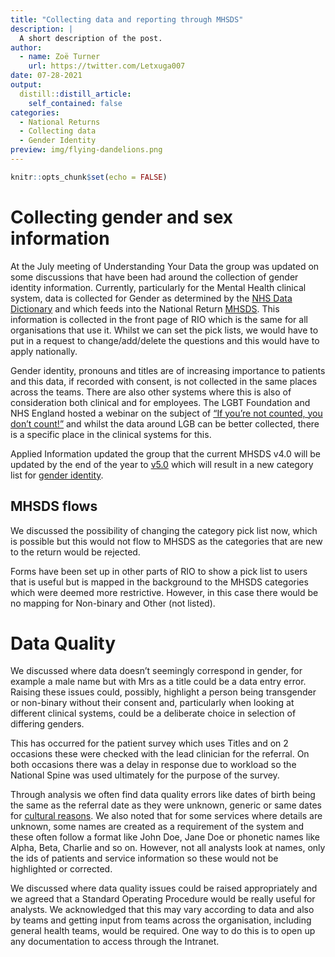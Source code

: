 ```yaml
---
title: "Collecting data and reporting through MHSDS"
description: |
  A short description of the post.
author:
  - name: Zoë Turner
    url: https://twitter.com/Letxuga007
date: 07-28-2021
output:
  distill::distill_article:
    self_contained: false
categories:
  - National Returns
  - Collecting data
  - Gender Identity
preview: img/flying-dandelions.png     
---
```



```r
knitr::opts_chunk$set(echo = FALSE)
```

# Collecting gender and sex information

At the July meeting of Understanding Your Data the group was updated on some discussions that have been had around the collection of gender identity information. Currently, particularly for the Mental Health clinical system, data is collected for Gender as determined by the [NHS Data Dictionary](https://www.datadictionary.nhs.uk/data_elements/person_stated_gender_code.html?hl=gender) and which feeds into the National Return [MHSDS](https://digital.nhs.uk/data-and-information/data-collections-and-data-sets/data-sets/mental-health-services-data-set). This information is collected in the front page of RIO which is the same for all organisations that use it. Whilst we can set the pick lists, we would have to put in a request to change/add/delete the questions and this would have to apply nationally.

Gender identity, pronouns and titles are of increasing importance to patients and this data, if recorded with consent, is not collected in the same places across the teams. There are also other systems where this is also of consideration both clinical and for employees. The LGBT Foundation and NHS England hosted a webinar on the subject of ["If you’re not counted,
you don't count!"](https://www.england.nhs.uk/wp-content/uploads/2019/07/edc03-som-presentation-april-2018.pdf) and whilst the data around LGB can be better collected, there is a specific place in the clinical systems for this. 

Applied Information updated the group that the current MHSDS v4.0 will be updated by the end of the year to [v5.0](https://digital.nhs.uk/data-and-information/data-collections-and-data-sets/data-sets/mental-health-services-data-set/tools-and-guidance/v5.0) which will result in a new category list for [gender identity](https://www.datadictionary.nhs.uk/attributes/gender_identity_code.html). 

## MHSDS flows

We discussed the possibility of changing the category pick list now, which is possible but this would not flow to MHSDS as the categories that are new to the return would be rejected. 

Forms have been set up in other parts of RIO to show a pick list to users that is useful but is mapped in the background to the MHSDS categories which were deemed more restrictive. However, in this case there would be no mapping for Non-binary and Other (not listed). 

# Data Quality

We discussed where data doesn't seemingly correspond in gender, for example a male name but with Mrs as a title could be a data entry error. Raising these issues could, possibly, highlight a person being transgender or non-binary without their consent and, particularly when looking at different clinical systems, could be a deliberate choice in selection of differing genders.

This has occurred for the patient survey which uses Titles and on 2 occasions these were checked with the lead clinician for the referral. On both occasions there was a delay in response due to workload so the National Spine was used ultimately for the purpose of the survey. 

Through analysis we often find data quality errors like dates of birth being the same as the referral date as they were unknown, generic or same dates for [cultural reasons](https://www.mprnews.org/story/2009/12/29/january-1-birthdays). We also noted that for some services where details are unknown, some names are created as a requirement of the system and these often follow a format like John Doe, Jane Doe or phonetic names like Alpha, Beta, Charlie and so on. However, not all analysts look at names, only the ids of patients and service information so these would not be highlighted or corrected.

We discussed where data quality issues could be raised appropriately and we agreed that a Standard Operating Procedure would be really useful for analysts. We acknowledged that this may vary according to data and also by teams and getting input from teams across the organisation, including general health teams, would be required. One way to do this is to open up any documentation to access through the Intranet.